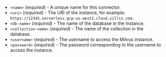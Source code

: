 - `<name>` (_required_) - A unique name for this connector.
- `<uri>` (_required_) - The URI of the instance, for example: `https://12345.serverless.gcp-us-west1.cloud.zilliz.com.`
- `<db-name>` (_required_) - The name of the database in the instance.
- `<collection-name>` (_required_) - The name of the collection in the database.
- `<username>` (_required_) - The username to access the Milvus instance.
- `<password>` (_required_) - The password corresponding to the username to access the instance.